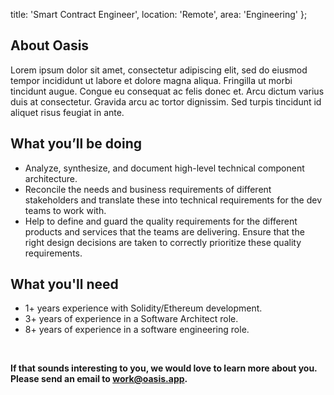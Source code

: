   title: 'Smart Contract Engineer',
  location: 'Remote',
  area: 'Engineering'
};

## About Oasis
Lorem ipsum dolor sit amet, consectetur adipiscing elit, sed do eiusmod tempor incididunt ut labore et dolore magna aliqua. Fringilla ut morbi tincidunt augue. Congue eu consequat ac felis donec et. Arcu dictum varius duis at consectetur. Gravida arcu ac tortor dignissim. Sed turpis tincidunt id aliquet risus feugiat in ante.

## What you’ll be doing
- Analyze, synthesize, and document high-level technical component architecture.
- Reconcile the needs and business requirements of different stakeholders and translate these into technical requirements for the dev teams to work with.
- Help to define and guard the quality requirements for the different products and services that the teams are delivering. Ensure that the right design decisions are taken to correctly prioritize these quality requirements.

## What you'll need
- 1+ years experience with Solidity/Ethereum development.
- 3+ years of experience in a Software Architect role.
- 8+ years of experience in a software engineering role.

<br/>

**If that sounds interesting to you, we would love to learn more about you. Please send an email to [work@oasis.app](mailto:work@oasis.app).**
